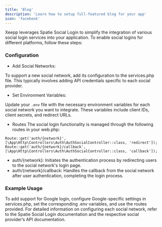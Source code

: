 ```yaml
---
title: 'Blog'
description: 'Learn how to setup full-featured blog for your app'
icon: 'facebook'
---
```

Xeepp leverages Spatie Social Login to simplify the integration of various social login services into your application. To enable social logins for different platforms, follow these steps:

### Configuration
- Add Social Networks:

To support a new social network, add its configuration to the services.php file. This typically involves adding API credentials specific to each social provider.

- Set Environment Variables:

Update your `.env` file with the necessary environment variables for each social network you want to integrate. These variables include client IDs, client secrets, and redirect URLs.
- Routes
The social login functionality is managed through the following routes in your web.php:

```
Route::get('auth/{network}', [\App\Http\Controllers\Auth\AuthSocialController::class, 'redirect']);
Route::get('auth/{network}/callback', [\App\Http\Controllers\Auth\AuthSocialController::class, 'callback']);
```
- auth/{network}: Initiates the authentication process by redirecting users to the social network's login page.
- auth/{network}/callback: Handles the callback from the social network after user authentication, completing the login process.

### Example Usage
To add support for Google login, configure Google-specific settings in services.php, set the corresponding .env variables, and use the routes provided.
For detailed information on configuring each social network, refer to the Spatie Social Login documentation and the respective social provider’s API documentation.